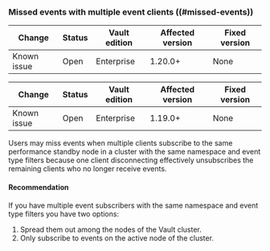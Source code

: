 ### Missed events with multiple event clients ((#missed-events)) <EnterpriseAlert inline="true" />

<!-- BEGIN: Vault:=v1.20.x -->

| Change      | Status   | Vault edition | Affected version | Fixed version
| ----------- | -------- | ------------- | ---------------- | -------------
| Known issue | Open     | Enterprise    | 1.20.0+          | None

<!-- END: Vault:=v1.20.x -->

<!-- BEGIN: Vault:=v1.20.x -->

| Change      | Status   | Vault edition | Affected version | Fixed version
| ----------- | -------- | ------------- | ---------------- | -------------
| Known issue | Open     | Enterprise    | 1.19.0+          | None

<!-- END: Vault:=v1.20.x -->

Users may miss events when multiple clients subscribe to the same performance
standby node in a cluster with the same namespace and event type filters because
one client disconnecting effectively unsubscribes the remaining clients who no
longer receive events.

#### Recommendation

If you have multiple event subscribers with the same namespace and event type
filters you have two options:

1. Spread them out among the nodes of the Vault cluster.
1. Only subscribe to events on the active node of the cluster.